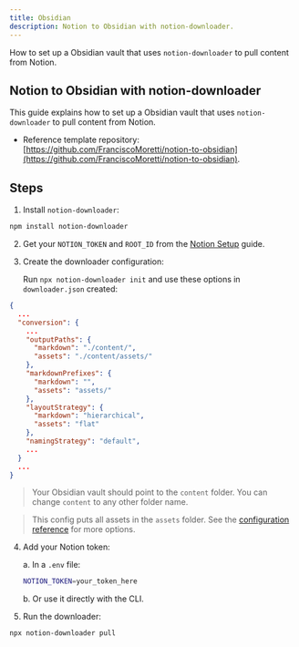 ```yaml
---
title: Obsidian
description: Notion to Obsidian with notion-downloader.
---
```


How to set up a Obsidian vault that uses `notion-downloader` to pull content from Notion.

## Notion to Obsidian with notion-downloader

This guide explains how to set up a Obsidian vault that uses `notion-downloader` to pull content from Notion.
- Reference template repository: [https://github.com/FranciscoMoretti/notion-to-obsidian](https://github.com/FranciscoMoretti/notion-to-obsidian).

## Steps

1. Install `notion-downloader`:

```bash
npm install notion-downloader
```

2. Get your `NOTION_TOKEN` and `ROOT_ID` from the [Notion Setup](/docs/notion-setup/) guide.

3. Create the downloader configuration:

   Run `npx notion-downloader init` and use these options in `downloader.json` created:

```json
{
  ... 
  "conversion": {
    ... 
    "outputPaths": {
      "markdown": "./content/",
      "assets": "./content/assets/"
    },
    "markdownPrefixes": {
      "markdown": "",
      "assets": "assets/"
    },
    "layoutStrategy": {
      "markdown": "hierarchical",
      "assets": "flat"
    },
    "namingStrategy": "default",
    ... 
  }
  ... 
}
```

> Your Obsidian vault should point to the `content` folder. You can change `content` to any other folder name.


> This config puts all assets in the `assets` folder. See the [configuration reference](/docs/configuration) for more options.

4. Add your Notion token:

   a. In a `.env` file:
   ```bash
   NOTION_TOKEN=your_token_here
   ```

   b. Or use it directly with the CLI.

5. Run the downloader:

```bash
npx notion-downloader pull
```

